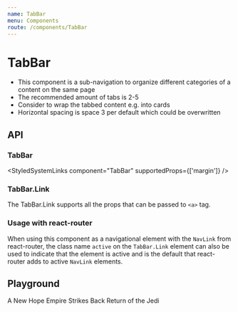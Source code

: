 ```yaml
---
name: TabBar
menu: Components
route: /components/TabBar
---
```



# TabBar

-   This component is a sub-navigation to organize different categories of a content on the same page
-   The recommended amount of tabs is 2-5
-   Consider to wrap the tabbed content e.g. into cards
-   Horizontal spacing is space 3 per default which could be overwritten

<TabBarExample />

## API

### TabBar

<StyledSystemLinks component="TabBar" supportedProps={['margin']} />

### TabBar.Link

<TabBarLinkPropsTable />

The TabBar.Link supports all the props that can be passed to `<a>` tag.

### Usage with react-router

When using this component as a navigational element with the `NavLink` from react-router, the class name `active` on the
`TabBar.Link` element can also be used to indicate that the element is active and is the default that react-router adds
to active `NavLink` elements.

## Playground

<Playground>
    <TabBar>
        <TabBar.Link href="#" selected>
            A New Hope
        </TabBar.Link>
        <TabBar.Link href="#">Empire Strikes Back</TabBar.Link>
        <TabBar.Link href="#">Return of the Jedi</TabBar.Link>
    </TabBar>
</Playground>
